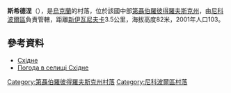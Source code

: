 {{coord|47|44|40|N|34|25|59|E|scale:30000_region:UA|display=title}}

'''斯希德涅'''（{{lang-uk|Східне}}），是[[烏克蘭|烏克蘭]]的村落，位於該國中部[[第聶伯羅彼得羅夫斯克州|第聶伯羅彼得羅夫斯克州]]，由[[尼科波爾區|尼科波爾區]]負責管轄，距離[[新伊瓦尼夫卡_(尼科波爾區)|新伊瓦尼夫卡]]3.5公里，海拔高度82米，2001年人口103。

==參考資料==
* [http://gska2.rada.gov.ua/pls/z7502/A005?rdat1=06.12.2007&rf7571=5805 Східне]{{dead link|date=2018年3月 |bot=InternetArchiveBot |fix-attempted=yes }}
* [http://weather.in.ua/ua/dnepropetrovskaja/25676 Погода в селищі Східне] {{Wayback|url=http://weather.in.ua/ua/dnepropetrovskaja/25676 |date=20160607141243 }}

{{DEFAULTSORT:Східне}}
[[Category:第聶伯羅彼得羅夫斯克州村落|Category:第聶伯羅彼得羅夫斯克州村落]]
[[Category:尼科波爾區村落|Category:尼科波爾區村落]]


{{Dnipropetrovsk-geo-stub}}